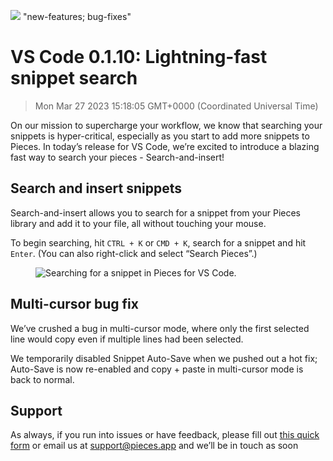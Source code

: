 ![](https://uploads-ssl.webflow.com/6143afec68f555387049efb3/630d7ed964f680b06493acd0_ezgif_com-gif-maker42_ba21a297b1f6b776012692b3f2c394cf_2000.png)
"new-features; bug-fixes"
# VS Code 0.1.10: Lightning-fast snippet search
> Mon Mar 27 2023 15:18:05 GMT+0000 (Coordinated Universal Time)
<p>On our mission to supercharge your workflow, we know that searching your snippets is hyper-critical, especially as you start to add more snippets to Pieces. In today’s release for VS Code, we’re excited to introduce a blazing fast way to search your pieces - Search-and-insert!</p><h2 id="3rvkv">Search and insert snippets</h2><p>Search-and-insert allows you to search for a snippet from your Pieces library and add it to your file, all without touching your mouse.</p><p>To begin searching, hit <code>CTRL + K</code> or <code>CMD + K</code>, search for a snippet and hit <code>Enter</code>. (You can also right-click and select “Search Pieces”.)</p><figure class="w-richtext-figure-type-image w-richtext-align-center" data-rt-type="image" data-rt-align="center"><div><img alt="Searching for a snippet in Pieces for VS Code." src="https://uploads-ssl.webflow.com/6143afec68f555387049efb3/630d7f1f89e17010e699cec8_41eho6y8p7ne5a4m80aj31j1jcac_bec20a5495d336dd5a10349aeec75fc0.gif" /></div></figure><h2 id="20nvu">Multi-cursor bug fix</h2><p>We’ve crushed a bug in multi-cursor mode, where only the first selected line would copy even if multiple lines had been selected.</p><p>We temporarily disabled Snippet Auto-Save when we pushed out a hot fix; Auto-Save is now re-enabled and copy + paste in multi-cursor mode is back to normal.</p><h2 id="1b94a">Support</h2><p>As always, if you run into issues or have feedback, please fill out <a href="https://getpieces.typeform.com/to/mCjBSIjF" target="_blank" rel="noopener noreferrer">this quick form</a> or email us at <a href="mailto:support@pieces.app" target="_blank" rel="noopener noreferrer">support@pieces.app</a> and we’ll be in touch as soon
